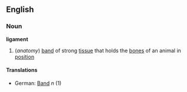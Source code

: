 ==English==
===Noun===
'''ligament'''
#(''anatomy'') [[band]] of strong [[tissue]] that holds the [[bone]]s of an animal in [[position]]
====Translations====
*German: [[Band]] ''n'' (1)